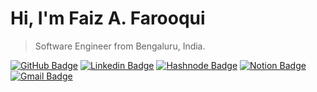 # Hi, I'm Faiz A. Farooqui

> Software Engineer from Bengaluru, India.

[![GitHub Badge](https://img.shields.io/badge/-faizahmedfarooqui-white?style=flat-square&logo=GitHub&logoColor=black&link=https://github.com/faizahmedfarooqui)](https://github.com/faizahmedfarooqui)
[![Linkedin Badge](https://img.shields.io/badge/-faizahmedfarooqui-blue?style=flat-square&logo=Linkedin&logoColor=white&link=https://www.linkedin.com/in/faizahmedfarooqui/)](https://www.linkedin.com/in/faizahmedfarooqui/)
[![Hashnode Badge](https://img.shields.io/badge/-blog.faizahmed.in-darkblue?style=flat-square&logo=Hashnode&logoColor=white&link=http://blog.faizahmed.in/)](https://blog.faizahmed.in/)
[![Notion Badge](https://img.shields.io/badge/-faizahmed.notion.site-white?style=flat-square&logo=Notion&logoColor=black&link=https://faizahmed.notion.site/Hey-I-m-Faiz-A-Farooqui-1f271e964e8f485d989327e788d4aef7)](https://faizahmed.notion.site/Hey-I-m-Faiz-A-Farooqui-1f271e964e8f485d989327e788d4aef7)
[![Gmail Badge](https://img.shields.io/badge/-contact@faizahmed.in-c14438?style=flat-square&logo=Gmail&logoColor=white&link=mailto:contact@faizahmed.in)](mailto:contact@faizahmed.in)